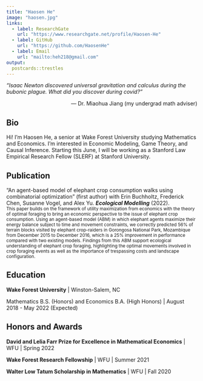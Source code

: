 ```yaml
---
title: "Haosen He"
image: "haosen.jpg"
links:
  - label: ResearchGate
    url: "https://www.researchgate.net/profile/Haosen-He"
  - label: GitHub
    url: "https://github.com/HaosenHe"
  - label: Email
    url: "mailto:heh218@gmail.com"
output:
  postcards::trestles
---
```


*"Isaac Newton discovered universal gravitation and calculus during the bubonic plague. What did you discover during covid?"*

<p align="right">--- Dr. Miaohua Jiang (my undergrad math adviser)</p>


## Bio

Hi! I'm Haosen He, a senior at Wake Forest University studying Mathematics and Economics. I'm interested in Economic Modeling, Game Theory, and Causal Inference. Starting this June, I will be working as a Stanford Law Empirical Research Fellow (SLERF) at Stanford University.


## Publication

“An agent-based model of elephant crop consumption walks using combinatorial optimization” (first author)
with Erin Buchholtz, Frederick Chen, Susanne Vogel, and Alex Yu. ***Ecological Modelling*** (2022).\
<sub>This paper builds on the framework of utility maximization from economics with the theory of optimal foraging
to bring an economic perspective to the issue of elephant crop consumption. Using an agent-based model (ABM)
in which elephant agents maximize their energy balance subject to time and movement constraints, we correctly
predicted 56% of terrain blocks visited by elephant crop-raiders in Gorongosa National Park, Mozambique from
December 2015 to December 2016, which is a 25% improvement in performance compared with two existing
models. Findings from this ABM support ecological understanding of elephant crop foraging, highlighting
the optimal movements involved in crop foraging events as well as the importance of trespassing costs and
landscape configuration.</sub>

## Education

**Wake Forest University** | Winston-Salem, NC

Mathematics B.S. (Honors) and Economics B.A. (High Honors) | August 2018 - May 2022 (Expected)


## Honors and Awards

**David and Lelia Farr Prize for Excellence in Mathematical Economics** | WFU | Spring 2022

**Wake Forest Research Fellowship**  | WFU | Summer 2021

**Walter Low Tatum Scholarship in Mathematics** | WFU | Fall 2020 
